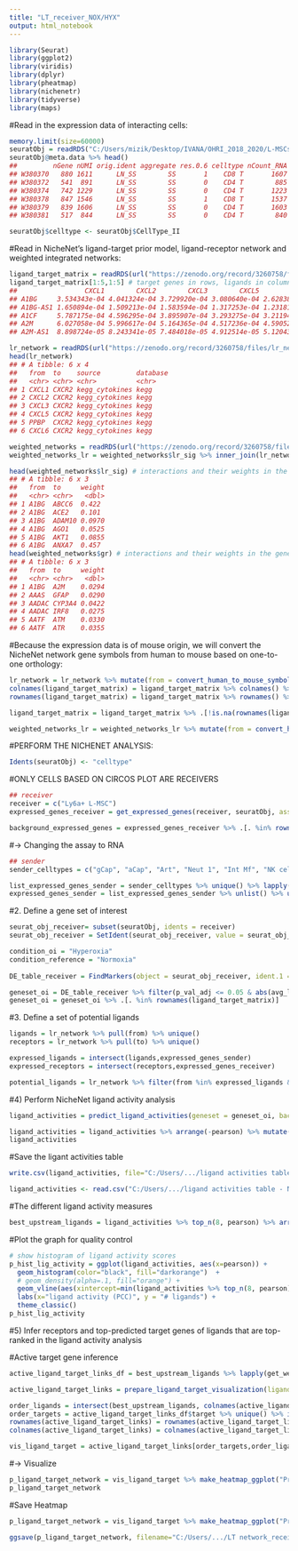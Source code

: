 ---
title: "LT_receiver_NOX/HYX"
output: html_notebook
---

```{r}
library(Seurat)
library(ggplot2)
library(viridis)
library(dplyr)
library(pheatmap)
library(nichenetr)
library(tidyverse)
library(maps)
```

#Read in the expression data of interacting cells:
```{r}
memory.limit(size=60000)
seuratObj = readRDS("C:/Users/mizik/Desktop/IVANA/OHRI_2018_2020/L-MSCs_project/NEW SET OF DATA/Manuscript/scRNA seq data/Data/seurat_integrated_Ly6a L-MSC.rds")
seuratObj@meta.data %>% head()
##         nGene nUMI orig.ident aggregate res.0.6 celltype nCount_RNA nFeature_RNA
## W380370   880 1611      LN_SS        SS       1    CD8 T       1607          876
## W380372   541  891      LN_SS        SS       0    CD4 T        885          536
## W380374   742 1229      LN_SS        SS       0    CD4 T       1223          737
## W380378   847 1546      LN_SS        SS       1    CD8 T       1537          838
## W380379   839 1606      LN_SS        SS       0    CD4 T       1603          836
## W380381   517  844      LN_SS        SS       0    CD4 T        840          513
```

```{r}
seuratObj$celltype <- seuratObj$CellType_II
```


#Read in NicheNet’s ligand-target prior model, ligand-receptor network and weighted integrated networks:
```{r}
ligand_target_matrix = readRDS(url("https://zenodo.org/record/3260758/files/ligand_target_matrix.rds"))
ligand_target_matrix[1:5,1:5] # target genes in rows, ligands in columns
##                 CXCL1        CXCL2        CXCL3        CXCL5         PPBP
## A1BG     3.534343e-04 4.041324e-04 3.729920e-04 3.080640e-04 2.628388e-04
## A1BG-AS1 1.650894e-04 1.509213e-04 1.583594e-04 1.317253e-04 1.231819e-04
## A1CF     5.787175e-04 4.596295e-04 3.895907e-04 3.293275e-04 3.211944e-04
## A2M      6.027058e-04 5.996617e-04 5.164365e-04 4.517236e-04 4.590521e-04
## A2M-AS1  8.898724e-05 8.243341e-05 7.484018e-05 4.912514e-05 5.120439e-05

lr_network = readRDS(url("https://zenodo.org/record/3260758/files/lr_network.rds"))
head(lr_network)
## # A tibble: 6 x 4
##   from  to    source         database
##   <chr> <chr> <chr>          <chr>   
## 1 CXCL1 CXCR2 kegg_cytokines kegg    
## 2 CXCL2 CXCR2 kegg_cytokines kegg    
## 3 CXCL3 CXCR2 kegg_cytokines kegg    
## 4 CXCL5 CXCR2 kegg_cytokines kegg    
## 5 PPBP  CXCR2 kegg_cytokines kegg    
## 6 CXCL6 CXCR2 kegg_cytokines kegg

weighted_networks = readRDS(url("https://zenodo.org/record/3260758/files/weighted_networks.rds"))
weighted_networks_lr = weighted_networks$lr_sig %>% inner_join(lr_network %>% distinct(from,to), by = c("from","to"))

head(weighted_networks$lr_sig) # interactions and their weights in the ligand-receptor + signaling network
## # A tibble: 6 x 3
##   from  to     weight
##   <chr> <chr>   <dbl>
## 1 A1BG  ABCC6  0.422 
## 2 A1BG  ACE2   0.101 
## 3 A1BG  ADAM10 0.0970
## 4 A1BG  AGO1   0.0525
## 5 A1BG  AKT1   0.0855
## 6 A1BG  ANXA7  0.457
head(weighted_networks$gr) # interactions and their weights in the gene regulatory network
## # A tibble: 6 x 3
##   from  to     weight
##   <chr> <chr>   <dbl>
## 1 A1BG  A2M    0.0294
## 2 AAAS  GFAP   0.0290
## 3 AADAC CYP3A4 0.0422
## 4 AADAC IRF8   0.0275
## 5 AATF  ATM    0.0330
## 6 AATF  ATR    0.0355
```

#Because the expression data is of mouse origin, we will convert the NicheNet network gene symbols from human to mouse based on one-to-one orthology:
```{r}
lr_network = lr_network %>% mutate(from = convert_human_to_mouse_symbols(from), to = convert_human_to_mouse_symbols(to)) %>% drop_na()
colnames(ligand_target_matrix) = ligand_target_matrix %>% colnames() %>% convert_human_to_mouse_symbols()
rownames(ligand_target_matrix) = ligand_target_matrix %>% rownames() %>% convert_human_to_mouse_symbols()

ligand_target_matrix = ligand_target_matrix %>% .[!is.na(rownames(ligand_target_matrix)), !is.na(colnames(ligand_target_matrix))]

weighted_networks_lr = weighted_networks_lr %>% mutate(from = convert_human_to_mouse_symbols(from), to = convert_human_to_mouse_symbols(to)) %>% drop_na()
```


#PERFORM THE NICHENET ANALYSIS:

```{r}
Idents(seuratObj) <- "celltype"
```


#ONLY CELLS BASED ON CIRCOS PLOT ARE RECEIVERS
```{r}
## receiver
receiver = c("Ly6a+ L-MSC")
expressed_genes_receiver = get_expressed_genes(receiver, seuratObj, assay_oi = "RNA", pct = 0.10)

background_expressed_genes = expressed_genes_receiver %>% .[. %in% rownames(ligand_target_matrix)]
```

#-> Changing the assay to RNA
```{r}
## sender
sender_celltypes = c("gCap", "aCap", "Art", "Neut 1", "Int Mf", "NK cell", "Col13a1+ fibroblast", "Ly6a+ L-MSC", "Mesothelial")

list_expressed_genes_sender = sender_celltypes %>% unique() %>% lapply(get_expressed_genes, seuratObj, assay_oi = "RNA", pct = 0.10) # lapply to get the expressed genes of every sender cell type separately here
expressed_genes_sender = list_expressed_genes_sender %>% unlist() %>% unique()
```

#2. Define a gene set of interest 
```{r}
seurat_obj_receiver= subset(seuratObj, idents = receiver)
seurat_obj_receiver = SetIdent(seurat_obj_receiver, value = seurat_obj_receiver[["Oxygen"]])

condition_oi = "Hyperoxia"
condition_reference = "Normoxia" 
  
DE_table_receiver = FindMarkers(object = seurat_obj_receiver, ident.1 = condition_oi, ident.2 = condition_reference, min.pct = 0.10) %>% rownames_to_column("gene")

geneset_oi = DE_table_receiver %>% filter(p_val_adj <= 0.05 & abs(avg_log2FC) >= 0.5) %>% pull(gene)
geneset_oi = geneset_oi %>% .[. %in% rownames(ligand_target_matrix)]
```

#3. Define a set of potential ligands
```{r}
ligands = lr_network %>% pull(from) %>% unique()
receptors = lr_network %>% pull(to) %>% unique()

expressed_ligands = intersect(ligands,expressed_genes_sender)
expressed_receptors = intersect(receptors,expressed_genes_receiver)

potential_ligands = lr_network %>% filter(from %in% expressed_ligands & to %in% expressed_receptors) %>% pull(from) %>% unique()
```

#4) Perform NicheNet ligand activity analysis
```{r}
ligand_activities = predict_ligand_activities(geneset = geneset_oi, background_expressed_genes = background_expressed_genes, ligand_target_matrix = ligand_target_matrix, potential_ligands = potential_ligands)

ligand_activities = ligand_activities %>% arrange(-pearson) %>% mutate(Rank = 1:nrow(ligand_activities))
ligand_activities
```
#Save the ligant activities table
```{r}
write.csv(ligand_activities, file="C:/Users/.../ligand activities table - NOX/HYX_receivers.csv", quote=F)
```


```{r}
ligand_activities <- read.csv("C:/Users/.../ligand activities table - NOX/HYX_receivers.csv",row.names=1)
```


#The different ligand activity measures 
```{r}
best_upstream_ligands = ligand_activities %>% top_n(8, pearson) %>% arrange(-pearson) %>% pull(test_ligand) %>% unique()
```

#Plot the graph for quality control
```{r}
# show histogram of ligand activity scores
p_hist_lig_activity = ggplot(ligand_activities, aes(x=pearson)) + 
  geom_histogram(color="black", fill="darkorange")  + 
  # geom_density(alpha=.1, fill="orange") +
  geom_vline(aes(xintercept=min(ligand_activities %>% top_n(8, pearson) %>% pull(pearson))), color="red", linetype="dashed", size=1) + 
  labs(x="ligand activity (PCC)", y = "# ligands") +
  theme_classic()
p_hist_lig_activity
```


#5) Infer receptors and top-predicted target genes of ligands that are top-ranked in the ligand activity analysis

#Active target gene inference
```{r}
active_ligand_target_links_df = best_upstream_ligands %>% lapply(get_weighted_ligand_target_links,geneset = geneset_oi, ligand_target_matrix = ligand_target_matrix, n = 200) %>% bind_rows() %>% drop_na()

active_ligand_target_links = prepare_ligand_target_visualization(ligand_target_df = active_ligand_target_links_df, ligand_target_matrix = ligand_target_matrix, cutoff = 0.33)

order_ligands = intersect(best_upstream_ligands, colnames(active_ligand_target_links)) %>% rev() %>% make.names()
order_targets = active_ligand_target_links_df$target %>% unique() %>% intersect(rownames(active_ligand_target_links)) %>% make.names()
rownames(active_ligand_target_links) = rownames(active_ligand_target_links) %>% make.names() # make.names() for heatmap visualization of genes like H2-T23
colnames(active_ligand_target_links) = colnames(active_ligand_target_links) %>% make.names() # make.names() for heatmap visualization of genes like H2-T23

vis_ligand_target = active_ligand_target_links[order_targets,order_ligands] %>% t()
```

#-> Visualize
```{r}
p_ligand_target_network = vis_ligand_target %>% make_heatmap_ggplot("Prioritized ligands","Predicted target genes", color = "purple",legend_position = "top", x_axis_position = "top",legend_title = "Regulatory potential")  + theme(axis.text.x = element_text(face = "italic")) + scale_fill_gradient2(low = "whitesmoke",  high = "purple", breaks = c(0,0.0045,0.0090))
p_ligand_target_network
```


#Save Heatmap
```{r}
p_ligand_target_network = vis_ligand_target %>% make_heatmap_ggplot("Prioritized ligands","Predicted target genes", color = "purple", legend_position = "top", x_axis_position = "top",legend_title = "Regulatory potential")   + scale_fill_gradient2(low = "gray",  high = "purple", mid= "gray95", breaks = c(0,0.0045,0.0090))

ggsave(p_ligand_target_network, filename="C:/Users/.../LT network_receiver_NOX/HYX.png", width=4, height=3, dpi=600)
```

